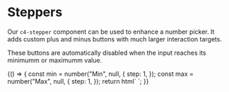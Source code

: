 
<Meta title="Components/Steppers" decorators={[withKnobs]} />

# Steppers

Our `c4-stepper` component can be used to enhance a number picker. It adds
custom plus and minus buttons with much larger interaction targets.

These buttons are automatically disabled when the input reaches its minimumm or
maximumm value.

<Preview>
  <Story name="Stepper">
    {() => {
      const min = number("Min", null, {
        step: 1,
      });
      const max = number("Max", null, {
        step: 1,
      });
      return html`
        <c4-stepper min="${min}" max="${max}"></c4-stepper>
      `;
    }}
  </Story>
</Preview>
